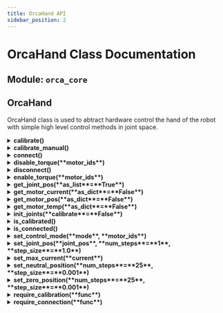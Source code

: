 ```yaml
---
title: OrcaHand API
sidebar_position: 2
---
```


# OrcaHand Class Documentation

## Module: `orca_core`

## **OrcaHand**

OrcaHand class is used to abtract hardware control the hand of the robot with simple high level control methods in joint space.

<details>
<summary><strong>
calibrate()
</strong></summary>

Calibrate the hand by moving the joints to their limits and setting the ROMs. The proecess is hardware independent and is defined in the config.yaml file.
By increasing the motor position, the motor will turn counter-clockwise, flexing the joint.

</details>
<details>
<summary><strong>
calibrate_manual()
</strong></summary>

</details>
<details>
<summary><strong>
connect()
</strong></summary>

Connect to the hand with the DynamixelClient.
**Returns:**

- **tuple[bool, str]** – (Success status, message).

</details>
<details>
<summary><strong>
disable_torque(**motor_ids**)
</strong></summary>

Disable torque for the motors.

**Parameters:**

- **motor_ids** (list): List of motor IDs to disable the torque. If None, all motors will be disabled.

</details>
<details>
<summary><strong>
disconnect()
</strong></summary>

Disconnect from the hand.
**Returns:**

- **tuple[bool, str]** – (Success status, message).

</details>
<details>
<summary><strong>
enable_torque(**motor_ids**)
</strong></summary>

Enable torque for the motors.

**Parameters:**

- **motor_ids** (list): List of motor IDs to enable the torque. If None, all motors will be
  enabled

</details>
<details>
<summary><strong>
get_joint_pos(**as_list**=**True**)
</strong></summary>

Get the current joint positions.

**Parameters:**

- **as_list** (**bool**, default=**True**) – If True, return the joint positions as a list in the order of joint_ids.
  If False, return the joint positions as a dictionary.

**Returns:**

- **Union[dict, list]** – Joint positions as a list [position1, position2, ...] in the order of joint_ids
- **or as a dictionary &#123;joint_name** – position&#125;.

</details>
<details>
<summary><strong>
get_motor_current(**as_dict**=**False**)
</strong></summary>

Get the current motor currents in mA.

**Parameters:**

- **as_dict** (**bool**, default=**False**) – If True, return the motor currents as a dictionary with motor IDs as keys.
  If False, return as numpy array.

**Returns:**

- **Union[np.ndarray, dict]** – Motor currents either as numpy array or dictionary &#123;motor_id: current&#125;.

</details>
<details>
<summary><strong>
get_motor_pos(**as_dict**=**False**)
</strong></summary>

Get the current motor positions in radians (Note that this includes offsets of the motors).

**Parameters:**

- **as_dict** (**bool**, default=**False**) – If True, return the motor positions as a dictionary with motor IDs as keys.
  If False, return as numpy array.

**Returns:**

- **Union[np.ndarray, dict]** – Motor positions either as numpy array or dictionary &#123;motor_id: position&#125;.

</details>
<details>
<summary><strong>
get_motor_temp(**as_dict**=**False**)
</strong></summary>

Get the current motor temperatures in Celsius.

**Parameters:**

- **as_dict** (**bool**, default=**False**) – If True, return the motor temperatures as a dictionary with motor IDs as keys.
  If False, return as numpy array.

**Returns:**

- **Union[np.ndarray, dict]** – Motor temperatures either as numpy array or dictionary &#123;motor_id: temperature&#125;.

</details>
<details>
<summary><strong>
init_joints(**calibrate**=**False**)
</strong></summary>

Initialize the joints, enables torque, sets the control mode and sets to the zero position.
If the hand is not calibrated, it will calibrate the hand. 

**Parameters:**

- **calibrate** (bool): If True, the hand will be calibrated

</details>
<details>
<summary><strong>
is_calibrated()
</strong></summary>

Check if the hand is calibrated.
**Returns:**

- **bool** – True if calibrated, False otherwise.

</details>
<details>
<summary><strong>
is_connected()
</strong></summary>

Check if the hand is connected.
**Returns:**

- **bool** – True if connected, False otherwise.

</details>
<details>
<summary><strong>
set_control_mode(**mode**, **motor_ids**)
</strong></summary>

Set the control mode for the motors.

**Parameters:**

- **mode** (str): Control mode.
  (0) current: Current control mode,
  (1) velocity: Velocity control mode,
  (3) position: Position control mode,
  (4) multi_turn_position: Multi-turn position control mode,
  (5) current_based_position: Current-based position control mode.
- **motor_ids** (list): List of motor IDs to set the control mode. If None, all motors will be set.

</details>
<details>
<summary><strong>
set_joint_pos(**joint_pos**, **num_steps**=**1**, **step_size**=**1.0**)
</strong></summary>

Set the desired joint positions.

**Parameters:**

- **joint_pos** (dict or list): If dict, it should be &#123;joint_name: desired_position&#125;.
  If list, it should contain positions in the order of joint_ids.
- **num_steps** (int): Number of steps to reach the target position. If 1, moves directly to target.
- **step_size** (float): Time to wait between steps in seconds.

</details>
<details>
<summary><strong>
set_max_current(**current**)
</strong></summary>

Set the maximum current for the motors.

**Parameters:**

- **current** (int) or (list): If list, it should be the maximum current for each motor, otherwise it will be the same for all motors.

</details>
<details>
<summary><strong>
set_neutral_position(**num_steps**=**25**, **step_size**=**0.001**)
</strong></summary>

Set the hand to the neutral position by moving all joints simultaneously to their neutral positions
in a smooth, gradual motion.

</details>
<details>
<summary><strong>
set_zero_position(**num_steps**=**25**, **step_size**=**0.001**)
</strong></summary>

Set the hand to the zero position by moving all joints simultaneously to their zero positions
in a smooth, gradual motion.

**Parameters:**

- **num_steps** (int): Number of steps to reach the zero position.
- **step_size** (float): Step size for each joint.

</details>
<details>
<summary><strong>
require_calibration(**func**)
</strong></summary>

</details>
<details>
<summary><strong>
require_connection(**func**)
</strong></summary>

</details>

